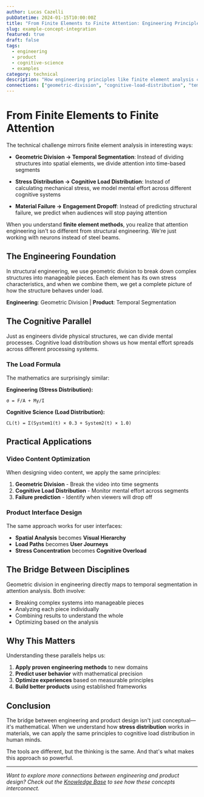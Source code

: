 ```yaml
---
author: Lucas Cazelli
pubDatetime: 2024-01-15T10:00:00Z
title: "From Finite Elements to Finite Attention: Engineering Principles in Product Design"
slug: example-concept-integration
featured: true
draft: false
tags:
  - engineering
  - product
  - cognitive-science
  - examples
category: technical
description: "How engineering principles like finite element analysis can be applied to understanding user attention and engagement in product design."
connections: ["geometric-division", "cognitive-load-distribution", "temporal-segmentation"]
---
```



# From Finite Elements to Finite Attention

The technical challenge mirrors finite element analysis in interesting ways:

* **<ConceptLink concept="geometric-division">Geometric Division</ConceptLink> → Temporal Segmentation**: Instead of dividing structures into spatial elements, we divide attention into time-based segments

* **<ConceptLink concept="cognitive-load-distribution">Stress Distribution → Cognitive Load Distribution</ConceptLink>**: Instead of calculating mechanical stress, we model mental effort across different cognitive systems

* **Material Failure → Engagement Dropoff**: Instead of predicting structural failure, we predict when audiences will stop paying attention

When you understand **finite element methods**, you realize that attention engineering isn't so different from structural engineering. We're just working with neurons instead of steel beams.

## The Engineering Foundation

In structural engineering, we use <ConceptLink concept="geometric-division">geometric division</ConceptLink> to break down complex structures into manageable pieces. Each element has its own stress characteristics, and when we combine them, we get a complete picture of how the structure behaves under load.

**Engineering**: <ConceptLink concept="geometric-division">Geometric Division</ConceptLink> | **Product**: Temporal Segmentation

## The Cognitive Parallel

Just as engineers divide physical structures, we can divide mental processes. <ConceptLink concept="cognitive-load-distribution">Cognitive load distribution</ConceptLink> shows us how mental effort spreads across different processing systems.

### The Load Formula

The mathematics are surprisingly similar:

**Engineering (Stress Distribution):**
```
σ = F/A + My/I
```

**Cognitive Science (Load Distribution):**
```
CL(t) = Σ(System1(t) × 0.3 + System2(t) × 1.0)
```

## Practical Applications

### Video Content Optimization

When designing video content, we apply the same principles:

1. **<ConceptLink concept="geometric-division">Geometric Division</ConceptLink>** - Break the video into time segments
2. **<ConceptLink concept="cognitive-load-distribution">Cognitive Load Distribution</ConceptLink>** - Monitor mental effort across segments  
3. **Failure prediction** - Identify when viewers will drop off

### Product Interface Design

The same approach works for user interfaces:

- **Spatial Analysis** becomes **Visual Hierarchy**
- **Load Paths** becomes **User Journeys**
- **Stress Concentration** becomes **Cognitive Overload**

## The Bridge Between Disciplines

<ConceptLink concept="geometric-division" showPreview={true}>Geometric division</ConceptLink> in engineering directly maps to temporal segmentation in attention analysis. Both involve:

- Breaking complex systems into manageable pieces
- Analyzing each piece individually
- Combining results to understand the whole
- Optimizing based on the analysis

## Why This Matters

Understanding these parallels helps us:

1. **Apply proven engineering methods** to new domains
2. **Predict user behavior** with mathematical precision
3. **Optimize experiences** based on measurable principles
4. **Build better products** using established frameworks

## Conclusion

The bridge between engineering and product design isn't just conceptual—it's mathematical. When we understand how **stress distribution** works in materials, we can apply the same principles to <ConceptLink concept="cognitive-load-distribution">cognitive load distribution</ConceptLink> in human minds.

The tools are different, but the thinking is the same. And that's what makes this approach so powerful.

---

*Want to explore more connections between engineering and product design? Check out the [Knowledge Base](/concepts) to see how these concepts interconnect.*
